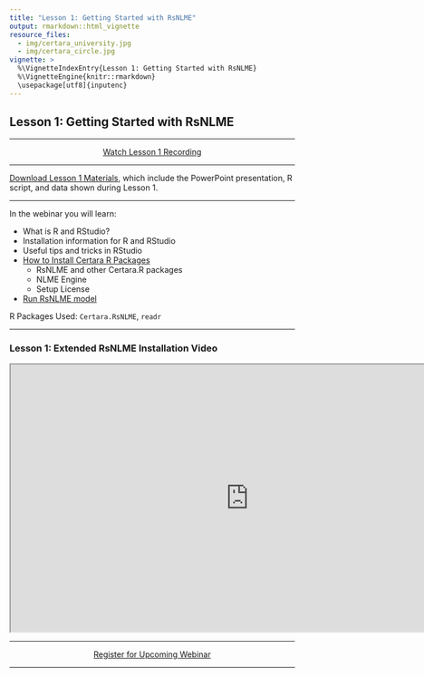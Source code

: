 ```yaml
---
title: "Lesson 1: Getting Started with RsNLME"
output: rmarkdown::html_vignette
resource_files:
  - img/certara_university.jpg
  - img/certara_circle.jpg
vignette: >
  %\VignetteIndexEntry{Lesson 1: Getting Started with RsNLME}
  %\VignetteEngine{knitr::rmarkdown}
  \usepackage[utf8]{inputenc}
---
```


## Lesson 1: Getting Started with RsNLME

---

<center>
<a class = "registration-button" href="https://certara.zoom.us/rec/play/XxU4QjsEijEXip6e4pyMbGoM3dqhTx4F-mHrO7pqaxt0RKZF6LR5h4UIH_brg6XCj7hqnsTs101-wba6.PIgabJyv1YN0XdUU?startTime=1651154353000&_x_zm_rtaid=0psuG8eAQViHfkY_X5zwlA.1651167154263.d55d73769c1e1a010c9784657360db67&_x_zm_rhtaid=533" target="_blank">Watch Lesson 1 Recording</a>
</center>

---

<a href="https://certara-training.s3.amazonaws.com/Certara.R+School/Lesson+1/Certara.R+School+Lesson1+Materials.zip" download>Download Lesson 1 Materials</a>, which include the PowerPoint presentation, R script, and data shown during Lesson 1.

----

In the webinar you will learn:

* What is R and RStudio?
* Installation information for R and RStudio
* Useful tips and tricks in RStudio
* [How to Install Certara R Packages](https://certara.github.io/R-Certara/#installation-and-running-information)
  * RsNLME and other Certara.R packages
  * NLME Engine
  * Setup License
* [Run RsNLME model](https://certara.github.io/R-RsNLME/articles/installation.html#run-test-example-1)

R Packages Used: `Certara.RsNLME`, `readr` 

----

### Lesson 1: Extended RsNLME Installation Video

<center>
<iframe width="840" height="472" src="https://certara-training.s3.amazonaws.com/Certara+University/PKPD+Free+Learning/028-TU+RsNLME+Tutorials/RsNLME+Installation/Videos/RSNLME+1.1+installation.mp4"></iframe>
</center>

---

<center>
<a class = "registration-button" href="https://certara.zoom.us/webinar/register/WN_jKSzJxD5SKGjqXM5WbRkHw" target="_blank">Register for Upcoming Webinar</a>
</center>

---
